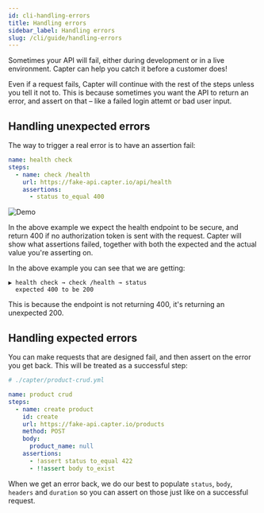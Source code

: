 ```yaml
---
id: cli-handling-errors
title: Handling errors
sidebar_label: Handling errors
slug: /cli/guide/handling-errors
---
```


Sometimes your API will fail, either during development or in a live environment. Capter can help you catch it before a customer does!

Even if a request fails, Capter will continue with the rest of the steps unless you tell it not to. This is because sometimes you want the API to return an error, and assert on that – like a failed login attemt or bad user input.

## Handling unexpected errors

The way to trigger a real error is to have an assertion fail:

```yml
name: health check
steps:
  - name: check /health
    url: https://fake-api.capter.io/api/health
    assertions:
      - status to_equal 400
```

![Demo](../../../src/assets/demos/error.gif)

In the above example we expect the health endpoint to be secure, and return 400 if no authorization token is sent with the request. Capter will show what assertions failed, together with both the expected and the actual value you're asserting on.

In the above example you can see that we are getting:

```
▶ health check → check /health → status
  expected 400 to be 200
```

This is because the endpoint is not returning 400, it's returning an unexpected 200.

## Handling expected errors

You can make requests that are designed fail, and then assert on the error you get back. This will be treated as a successful step:

```yml {15}
# ./capter/product-crud.yml

name: product crud
steps:
  - name: create product
    id: create
    url: https://fake-api.capter.io/products
    method: POST
    body:
      product_name: null
    assertions:
      - !assert status to_equal 422
      - !!assert body to_exist
```

When we get an error back, we do our best to populate `status`, `body`, `headers` and `duration` so you can assert on those just like on a successful request.
